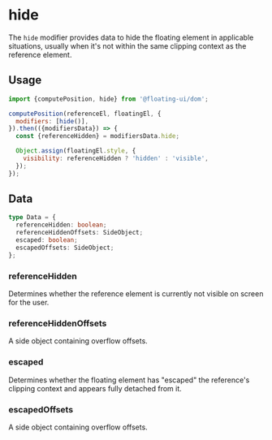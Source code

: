 
# hide

The `hide` modifier provides data to hide the floating element in
applicable situations, usually when it's not within the same
clipping context as the reference element.

## Usage

```js
import {computePosition, hide} from '@floating-ui/dom';

computePosition(referenceEl, floatingEl, {
  modifiers: [hide()],
}).then(({modifiersData}) => {
  const {referenceHidden} = modifiersData.hide;

  Object.assign(floatingEl.style, {
    visibility: referenceHidden ? 'hidden' : 'visible',
  });
});
```

## Data

```ts
type Data = {
  referenceHidden: boolean;
  referenceHiddenOffsets: SideObject;
  escaped: boolean;
  escapedOffsets: SideObject;
};
```

### referenceHidden

Determines whether the reference element is currently not visible
on screen for the user.

### referenceHiddenOffsets

A side object containing overflow offsets.

### escaped

Determines whether the floating element has "escaped" the
reference's clipping context and appears fully detached from it.

### escapedOffsets

A side object containing overflow offsets.
